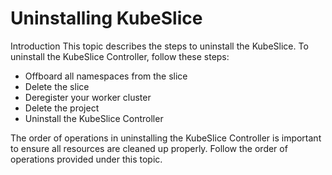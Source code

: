 # Uninstalling KubeSlice

Introduction
This topic describes the steps to uninstall the KubeSlice. To uninstall the KubeSlice 
Controller, follow these steps:

* Offboard all namespaces from the slice
* Delete the slice
* Deregister your worker cluster
* Delete the project
* Uninstall the KubeSlice Controller

The order of operations in uninstalling the KubeSlice Controller is important to ensure 
all resources are cleaned up properly. Follow the order of operations provided under 
this topic.